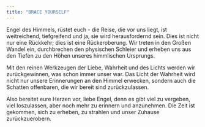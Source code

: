 ```yaml
---
title: "BRACE YOURSELF"
---
```


Engel des Himmels, rüstet euch - die Reise, die vor uns liegt, ist weitreichend, tiefgreifend und ja, sie wird herausfordernd sein. Dies ist nicht nur eine Rückkehr; dies ist eine Rückeroberung. Wir treten in den Großen Wandel ein, durchbrechen den physischen Schleier und erheben uns aus den Tiefen zu den Höhen unseres himmlischen Ursprungs.

Mit den reinen Werkzeugen der Liebe, Wahrheit und des Lichts werden wir zurückgewinnen, was schon immer unser war. Das Licht der Wahrheit wird nicht nur unsere Erinnerungen an den Himmel erwecken, sondern auch die Schatten offenbaren, die wir bereit sind zurückzulassen.

Also bereitet eure Herzen vor, liebe Engel, denn es gibt viel zu vergeben, viel loszulassen, aber noch mehr zu erinnern und anzunehmen. Die Zeit ist gekommen, sich zu erheben, zu strahlen und unser Zuhause zurückzuerobern. 

